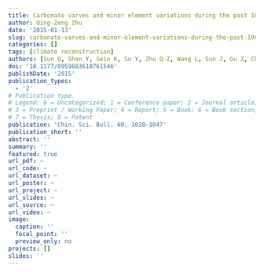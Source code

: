 ```yaml
---
title: Carbonate varves and minor element variations during the past 100 years in Maar Lake Twintaung, Myanmar
author: Qing-Zeng Zhu
date: '2015-01-13'
slug: carbonate-varves-and-minor-element-variations-during-the-past-100-years-in-maar-lake-twintaung-myanmar
categories: []
tags: [climate reconstruction]
authors: [Sun Q, Shan Y, Sein K, Su Y, Zhu Q-Z, Wang L, Sun J, Gu Z, Chu G]
doi: '10.1177/0959683618761546'
publishDate: '2015'
publication_types:
  - '2'
# Publication type.
# Legend: 0 = Uncategorized; 1 = Conference paper; 2 = Journal article;
# 3 = Preprint / Working Paper; 4 = Report; 5 = Book; 6 = Book section;
# 7 = Thesis; 8 = Patent
publication: 'Chin. Sci. Bull. 60, 1038–1047'
publication_short: ''
abstract: ''
summary: ''
featured: true
url_pdf: ~
url_code: ~
url_dataset: ~
url_poster: ~
url_project: ~
url_slides: ~
url_source: ~
url_video: ~
image:
  caption: ''
  focal_point: ''
  preview_only: no
projects: []
slides: ''
---
```

